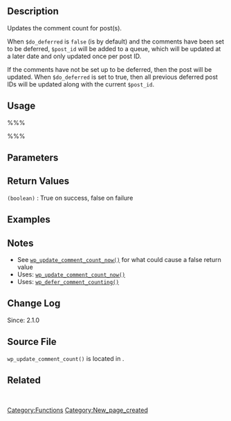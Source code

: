 == Description ==
Updates the comment count for post(s). 

When <tt>$do_deferred</tt> is <tt>false</tt> (is by default) and the comments have been set to be deferred, <tt>$post_id</tt> will be added to a queue, which will be updated at a later date and only updated once per post ID. 

If the comments have not be set up to be deferred, then the post will be updated. When <tt>$do_deferred</tt> is set to true, then all previous deferred post IDs will be updated along with the current <tt>$post_id</tt>. 

== Usage ==
%%%<?php wp_update_comment_count( $post_id, $do_deferred ) ?>%%%

== Parameters ==
{{Parameter|$post_id|integer|Post ID}}
{{Parameter|$do_deferred|boolean|Whether to process previously deferred post comment counts|optional|false}}

== Return Values ==
; <tt>(boolean)</tt> : True on success, false on failure

== Examples ==
<!-- Need creative examples. Feel free to link to external examples. -->

== Notes ==
* See [[Function_Reference/wp_update_comment_count_now|<tt>wp_update_comment_count_now()</tt>]] for what could cause a false return value
* Uses: [[Function_Reference/wp_update_comment_count_now|<tt>wp_update_comment_count_now()</tt>]]
* Uses: [[Function_Reference/wp_defer_comment_counting|<tt>wp_defer_comment_counting()</tt>]]

== Change Log ==
Since: 2.1.0

== Source File ==

<tt>wp_update_comment_count()</tt> is located in {{Trac|wp-includes/comment.php}}.

== Related ==
&nbsp;
<!--
    To Do:
    Need to find related functions.
    Need to create groups of functions and create templates to add them to a page quickly.
    Some functions may be related to many groups of functions.
-->

{{Tag Footer}}

[[Category:Functions]]
[[Category:New_page_created]]